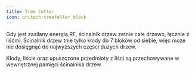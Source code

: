 ```yaml
---
title: Tree Cutter
icon: oritech:treefeller_block
---
```


<center>
<ModAsset location="oritech:area/treefeller_block" width={512} />
</center>

Gdy jest zasilany energią RF, ścinalnik drzew zetnie całe drzewo, łącznie z liśćmi. Ścinalnik drzew tnie tylko kłody do 7 bloków od siebie, więc może nie dosięgnąć do najwyższych części dużych drzew.

Kłody, liście oraz upuszczone przedmioty z liści są przechowywane w wewnętrznej pamięci ścinalnika drzew.
